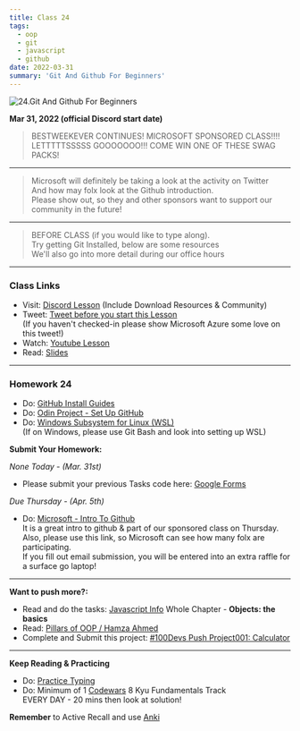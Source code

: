 ```yaml
---
title: Class 24
tags:
  - oop
  - git
  - javascript
  - github
date: 2022-03-31
summary: 'Git And Github For Beginners'
---
```


![24.Git And Github For Beginners](https://cdn.hashnode.com/res/hashnode/image/upload/v1676637047573/ArUozBQZT.png?auto=compress)

**Mar 31, 2022 (official Discord start date)**

> BESTWEEKEVER CONTINUES! MICROSOFT SPONSORED CLASS!!!! <br /> LETTTTTSSSSS GOOOOOOO!!! COME WIN ONE OF THESE SWAG PACKS!

<hr />

> Microsoft will definitely be taking a look at the activity on Twitter <br /> And how may folx look at the Github introduction. <br /> Please show out, so they and other sponsors want to support our community in the future!

<hr />

> BEFORE CLASS (if you would like to type along). <br /> Try getting Git Installed, below are some resources <br /> We'll also go into more detail during our office hours

<hr />

### Class Links

- Visit: [Discord Lesson](https://discord.com/channels/735923219315425401/738891289071714388/959203345862651945) (Include Download Resources & Community)
- Tweet: [Tweet before you start this Lesson](https://twitter.com/leonnoel/status/1509644411528835084) <br /> (If you haven't checked-in please show Microsoft Azure some love on this tweet!)
- Watch: [Youtube Lesson](https://youtu.be/UpsonO_vBNk)
- Read: [Slides](https://slides.com/leonnoel/100devs2-intro-to-git-and-github)

<hr />

### Homework 24

- Do: [GitHub Install Guides](https://github.com/git-guides/install-git)
- Do: [Odin Project - Set Up GitHub](https://www.theodinproject.com/courses/foundations/lessons/setting-up-git)
- Do: [Windows Subsystem for Linux (WSL)](https://ubuntu.com/wsl) <br /> (If on Windows, please use Git Bash and look into setting up WSL)

**Submit Your Homework:**

_None Today - (Mar. 31st)_

- Please submit your previous Tasks code here: [Google Forms](https://forms.gle/jK41o5QGNdzY8rPk9)

_Due Thursday - (Apr. 5th)_

- Do: [Microsoft - Intro To Github](https://aka.ms/learnwithleon/) <br /> It is a great intro to github & part of our sponsored class on Thursday. <br /> Also, please use this link, so Microsoft can see how many folx are participating. <br /> If you fill out email submission, you will be entered into an extra raffle for a surface go laptop!

<hr />

**Want to push more?:**

- Read and do the tasks: [Javascript Info](https://javascript.info/) Whole Chapter - **Objects: the basics**
- Read: [Pillars of OOP / Hamza Ahmed](https://medium.com/@hamzzza.ahmed95/four-pillars-of-object-oriented-programming-oop-e8d7822aa2197/)
- Complete and Submit this project: [#100Devs Push Project001: Calculator](https://github.com/leonnoel/100devs-calculator/)

<hr />

**Keep Reading & Practicing**

- Do: [Practice Typing](https://www.keybr.com/)
- Do: Minimum of 1 [Codewars](https://codewars.com/) 8 Kyu Fundamentals Track <br /> EVERY DAY - 20 mins then look at solution!

**Remember** to Active Recall and use [Anki](https://apps.ankiweb.net/)
